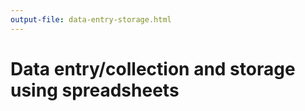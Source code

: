 ```yaml
---
output-file: data-entry-storage.html
---
```


# Data entry/collection and storage using spreadsheets {#sec-data-entry-storage}